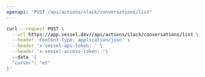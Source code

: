 ```yaml
---
openapi: "POST /api/actions/slack/conversations/list"
---
```


<RequestExample>

```bash Request
curl --request POST \
  --url https://app.vessel.dev//api/actions/slack/conversations/list \
  --header 'Content-Type: application/json' \
  --header 'x-vessel-api-token: ' \
  --header 'x-vessel-access-token: '\ 
  --data '{
  "cursor": "et"
}'
```

</RequestExample>


      